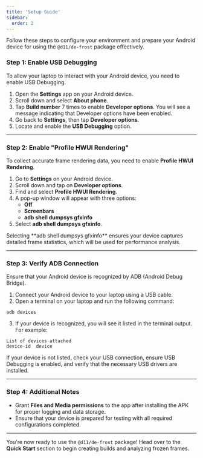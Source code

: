 ```yaml
---
title: 'Setup Guide'
sidebar:
  order: 2
---
```



Follow these steps to configure your environment and prepare your Android device for using the `@d11/de-frost` package effectively.

### Step 1: Enable USB Debugging

To allow your laptop to interact with your Android device, you need to enable USB Debugging.

1. Open the **Settings** app on your Android device.
2. Scroll down and select **About phone**.
3. Tap **Build number** 7 times to enable **Developer options**. You will see a message indicating that Developer options have been enabled.
4. Go back to **Settings**, then tap **Developer options**.
5. Locate and enable the **USB Debugging** option.

---

### Step 2: Enable "Profile HWUI Rendering"

To collect accurate frame rendering data, you need to enable **Profile HWUI Rendering**.

1. Go to **Settings** on your Android device.
2. Scroll down and tap on **Developer options**.
3. Find and select **Profile HWUI Rendering**.
4. A pop-up window will appear with three options:
   - **Off**
   - **Screenbars**
   - **adb shell dumpsys gfxinfo**
5. Select **adb shell dumpsys gfxinfo**.

<Aside type="tip">
Selecting **adb shell dumpsys gfxinfo** ensures your device captures detailed frame statistics, which will be used for performance analysis.
</Aside>

---

### Step 3: Verify ADB Connection

Ensure that your Android device is recognized by ADB (Android Debug Bridge).

1. Connect your Android device to your laptop using a USB cable.
2. Open a terminal on your laptop and run the following command:

```
adb devices
```

3. If your device is recognized, you will see it listed in the terminal output. For example:

```
List of devices attached
device-id  device
```

<Aside type="caution">
If your device is not listed, check your USB connection, ensure USB Debugging is enabled, and verify that the necessary USB drivers are installed.
</Aside>

---

### Step 4: Additional Notes

- Grant **Files and Media permissions** to the app after installing the APK for proper logging and data storage.
- Ensure that your device is prepared for testing with all required configurations completed.


---

You're now ready to use the `@d11/de-frost` package! Head over to the **Quick Start** section to begin creating builds and analyzing frozen frames.
